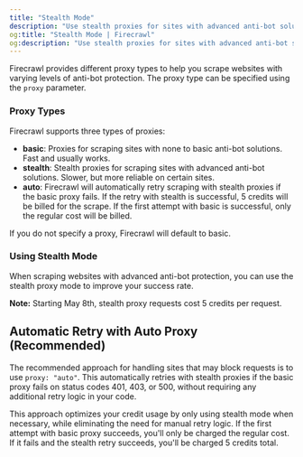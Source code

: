 ```yaml
---
title: "Stealth Mode"
description: "Use stealth proxies for sites with advanced anti-bot solutions"
og:title: "Stealth Mode | Firecrawl"
og:description: "Use stealth proxies for sites with advanced anti-bot solutions"
---
```



Firecrawl provides different proxy types to help you scrape websites with varying levels of anti-bot protection. The proxy type can be specified using the `proxy` parameter.

### Proxy Types

Firecrawl supports three types of proxies:

- **basic**: Proxies for scraping sites with none to basic anti-bot solutions. Fast and usually works.
- **stealth**: Stealth proxies for scraping sites with advanced anti-bot solutions. Slower, but more reliable on certain sites.
- **auto**: Firecrawl will automatically retry scraping with stealth proxies if the basic proxy fails. If the retry with stealth is successful, 5 credits will be billed for the scrape. If the first attempt with basic is successful, only the regular cost will be billed.

If you do not specify a proxy, Firecrawl will default to basic.

### Using Stealth Mode

When scraping websites with advanced anti-bot protection, you can use the stealth proxy mode to improve your success rate.

<CodeGroup>

<ProxyPython />

<ProxyNode />

<ProxyCURL />

</CodeGroup>

**Note:** Starting May 8th, stealth proxy requests cost 5 credits per request.

## Automatic Retry with Auto Proxy (Recommended)

The recommended approach for handling sites that may block requests is to use `proxy: "auto"`. This automatically retries with stealth proxies if the basic proxy fails on status codes 401, 403, or 500, without requiring any additional retry logic in your code.

<CodeGroup>

<ProxyAutoPython />

<ProxyAutoNode />

<ProxyAutoCURL />

</CodeGroup>

This approach optimizes your credit usage by only using stealth mode when necessary, while eliminating the need for manual retry logic. If the first attempt with basic proxy succeeds, you'll only be charged the regular cost. If it fails and the stealth retry succeeds, you'll be charged 5 credits total.
